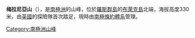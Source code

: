 {{coord|78|7|S|166|8|E|source:GNIS|display=title}}

'''梅拉尼亞山'''（{{lang-en|Mount Melania}}），是[[南極洲|南極洲]]的山峰，位於[[羅斯群島|羅斯群島]]的[[布萊克島_(羅斯群島)|布萊克島]]北端，海拔高度330米，由[[英國|英國]]的探險隊首次踏足，現時由[[南極條約體系|南極條約體系]]管理。

{{Antarctica-geo-stub}}
[[Category:南極洲山峰|Category:南極洲山峰]]